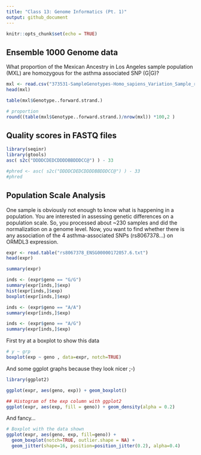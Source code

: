 ```yaml
---
title: "Class 13: Genome Informatics (Pt. 1)"
output: github_document
---
```


```r
knitr::opts_chunk$set(echo = TRUE)
```

## Ensemble 1000 Genome data

What proportion of the Mexican Ancestry in Los Angeles sample population (MXL) are homozygous for the asthma associated SNP (G|G)?

```r
mxl <- read.csv("373531-SampleGenotypes-Homo_sapiens_Variation_Sample_rs8067378.csv")
head(mxl)
```

```r
table(mxl$Genotype..forward.strand.)
```

```r
# proportion
round((table(mxl$Genotype..forward.strand.)/nrow(mxl)) *100,2 )
```


## Quality scores in FASTQ files

```r
library(seqinr)
library(gtools)
asc( s2c("DDDDCDEDCDDDDBBDDDCC@") ) - 33

#phred <- asc( s2c("DDDDCDEDCDDDDBBDDDCC@") ) - 33
#phred

```



## Population Scale Analysis
One sample is obviously not enough to know what is happening in a population. You are interested in assessing genetic differences on a population scale. So, you processed about ~230 samples and did the normalization on a genome level. Now, you want to find whether there is any association of the 4 asthma-associated SNPs (rs8067378...) on ORMDL3 expression.

```r
expr <- read.table("rs8067378_ENSG00000172057.6.txt")
head(expr)
```

```r
summary(expr)
```

```r
inds <- (expr$geno == "G/G")
summary(expr[inds,]$exp)
hist(expr[inds,]$exp)
boxplot(expr[inds,]$exp)
```


```r
inds <- (expr$geno == "A/A")
summary(expr[inds,]$exp)
```

```r
inds <- (expr$geno == "A/G")
summary(expr[inds,]$exp)
```


First try at a boxplot to show this data

```r
# y ~ grp
boxplot(exp ~ geno , data=expr, notch=TRUE)
```

And some ggplot graphs because they look nicer ;-)


```r
library(ggplot2)

ggplot(expr, aes(geno, exp)) + geom_boxplot()
```

```r
## Histogram of the exp column with ggplot2
ggplot(expr, aes(exp, fill = geno)) + geom_density(alpha = 0.2)
```

And fancy...

```r
# Boxplot with the data shown
ggplot(expr, aes(geno, exp, fill=geno)) + 
  geom_boxplot(notch=TRUE, outlier.shape = NA) + 
  geom_jitter(shape=16, position=position_jitter(0.2), alpha=0.4)
```


